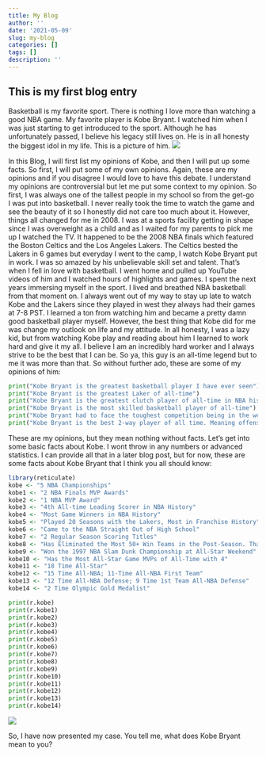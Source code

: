 ```yaml
---
title: My Blog
author: ''
date: '2021-05-09'
slug: my-blog
categories: []
tags: []
description: ''
---
```

## This is my first blog entry

Basketball is my favorite sport. There is nothing I love more than watching a good NBA game. My favorite player is Kobe Bryant. I watched him when I was just starting to get introduced to the sport. Although he has unfortunately passed, I believe his legacy still lives on. He is in all honesty the biggest idol in my life. This is a picture of him. ![](/post/2021-05-09-my-blog_files/Kobe.jpeg)

In this Blog, I will first list my opinions of Kobe, and then I will put up some facts. So first, I will put some of my own opinions. Again, these are my opinions and if you disagree I would love to have this debate. I understand my opinions are controversial but let me put some context to my opinion. So first, I was always one of the tallest people in my school so from the get-go I was put into basketball. I never really took the time to watch the game and see the beauty of it so I honestly did not care too much about it. However, things all changed for me in 2008. I was at a sports facility getting in shape since I was overweight as a child and as I waited for my parents to pick me up I watched the TV. It happened to be the 2008 NBA finals which featured the Boston Celtics and the Los Angeles Lakers. The Celtics bested the Lakers in 6 games but everyday I went to the camp, I watch Kobe Bryant put in work. I was so amazed by his unbelievable skill set and talent. That's when I fell in love with basketball. I went home and pulled up YouTube videos of him and I watched hours of highlights and games. I spent the next years immersing myself in the sport. I lived and breathed NBA basketball from that moment on. I always went out of my way to stay up late to watch Kobe and the Lakers since they played in west they always had their games at 7-8 PST. I learned a ton from watching him and became a pretty damn good basketball player myself. However, the best thing that Kobe did for me was change my outlook on life and my attitude. In all honesty, I was a lazy kid, but from watching Kobe play and reading about him I learned to work hard and give it my all. I believe I am an incredibly hard worker and I always strive to be the best that I can be. So ya, this guy is an all-time legend but to me it was more than that. So without further ado, these are some of my opinions of him:
```python
print("Kobe Bryant is the greatest basketball player I have ever seen")
print("Kobe Bryant is the greatest Laker of all-time")
print("Kobe Bryant is the greatest clutch player of all-time in NBA history")
print("Kobe Bryant is the most skilled basketball player of all-time")
print("Kobe Bryant had to face the toughest competition being in the western conference but somehow ended up being a 5-time world champion")
print("Kobe Bryant is the best 2-way player of all time. Meaning offense and defense")
```
These are my opinions, but they mean nothing without facts. Let's get into some basic facts about Kobe. I wont throw in any numbers or advanced statistics. I can provide all that in a later blog post, but for now, these are some facts about Kobe Bryant that I think you all should know:
```r
library(reticulate)
kobe <- "5 NBA Championships"
kobe1 <- "2 NBA Finals MVP Awards"
kobe2 <- "1 NBA MVP Award"
kobe3 <- "4th All-time Leading Scorer in NBA History"
kobe4 <- "Most Game Winners in NBA History"
kobe5 <- "Played 20 Seasons with the Lakers, Most in Franchise History"
kobe6 <- "Came to the NBA Straight Out of High School"
kobe7 <- "2 Regular Season Scoring Titles"
kobe8 <- "Has Eliminated the Most 50+ Win Teams in the Post-Season. That number is 25"
kobe9 <- "Won the 1997 NBA Slam Dunk Championship at All-Star Weekend"
kobe10 <- "Has the Most All-Star Game MVPs of All-Time with 4"
kobe11 <- "18 Time All-Star"
kobe12 <- "15 Time All-NBA; 11-Time All-NBA First Team"
kobe13 <- "12 Time All-NBA Defense; 9 Time 1st Team All-NBA Defense"
kobe14 <- "2 Time Olympic Gold Medalist"
```

```python
print(r.kobe)
print(r.kobe1)
print(r.kobe2)
print(r.kobe3)
print(r.kobe4)
print(r.kobe5)
print(r.kobe6)
print(r.kobe7)
print(r.kobe8)
print(r.kobe9)
print(r.kobe10)
print(r.kobe11)
print(r.kobe12)
print(r.kobe13)
print(r.kobe14)
```

![](/post/2021-05-09-my-blog_files/KobeMVP.jpeg)

So, I have now presented my case. You tell me, what does Kobe Bryant mean to you?
